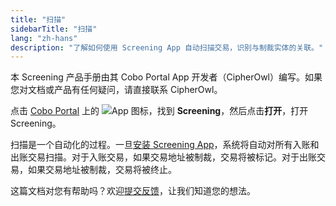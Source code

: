 ```yaml
---
title: "扫描"
sidebarTitle: "扫描"
lang: "zh-hans"
description: "了解如何使用 Screening App 自动扫描交易，识别与制裁实体的关联。"
---
```


<Tip>本 Screening 产品手册由其 Cobo Portal App 开发者（CipherOwl）编写。如果您对文档或产品有任何疑问，请直接联系 CipherOwl。</Tip>

点击 [Cobo Portal](https://portal.cobo.com/login) 上的 <img src="/en/images/common/icon_apps.svg" className="icon" alt="App 图标"/>，找到 **Screening**，然后点击**打开**，打开 Screening。

扫描是一个自动化的过程。一旦[安装 Screening App](/cn/apps/screening/set-up)，系统将自动对所有入账和出账交易扫描。对于入账交易，如果交易地址被制裁，交易将被标记。对于出账交易，如果交易地址被制裁，交易将被终止。

<Tip>这篇文档对您有帮助吗？欢迎[提交反馈](https://forms.zohopublic.com/cobo/form/DocumentFeedbackForm/formperma/QvLOhxJv1_JMsJ-1dleZ8Itb_7rzN-LtgvsDdxosoVI?referrername=manuals)，让我们知道您的想法。</Tip>
